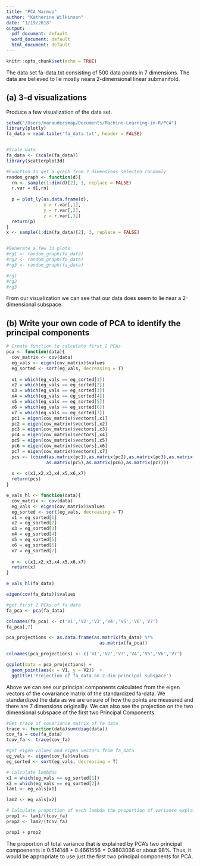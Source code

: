 ```yaml
---
title: "PCA Warmup"
author: "Katherine Wilkinson"
date: "1/19/2018"
output:
  pdf_document: default
  word_document: default
  html_document: default
---
```


```r
knitr::opts_chunk$set(echo = TRUE)
```

The data set fa-data.txt consisting of 500 data points in 7 dimensions. The data are believed to lie mostly neara 2-dimensional linear submanifold. 

## (a) 3-d visualizations

Produce a few visualization of the data set.

```r
setwd("/Users/maraudersmap/Documents/Machine-Learning-in-R/PCA")
library(plotly)
fa_data = read.table('fa_data.txt', header = FALSE)


#Scale data
fa_data <- (scale(fa_data))
library(scatterplot3d)

#Function to get a graph from 3 dimensions selected randomly
random_graph <- function(d){
  rn <- sample(1:dim(d)[2], 3, replace = FALSE)
  r.var = d[,rn]
  
  p = plot_ly(as.data.frame(d),
              x = r.var[,1],
              y = r.var[,2],
              z = r.var[,3])
  return(p)
}
x <- sample(1:dim(fa_data)[2], 3, replace = FALSE)


#Generate a few 3d plots
#rg1 <- random_graph(fa_data)
#rg2 <- random_graph(fa_data)
#rg3 <- random_graph(fa_data)

#rg1
#rg2
#rg3

```

From our visualization we can see that our data does seem to lie near a 2-dimensional subspace. 

## (b) Write your own code of PCA to identify the principal components
```r
# Create function to calculate first 2 PCAs
pca <- function(data){
  cov_matrix <- cov(data)
  eg_vals <- eigen(cov_matrix)$values
  eg_sorted <- sort(eg_vals, decreasing = T)
  
  x1 = which(eg_vals == eg_sorted[1])
  x2 = which(eg_vals == eg_sorted[2])
  x3 = which(eg_vals == eg_sorted[3])
  x4 = which(eg_vals == eg_sorted[4])
  x5 = which(eg_vals == eg_sorted[5])
  x6 = which(eg_vals == eg_sorted[6])
  x7 = which(eg_vals == eg_sorted[7])
  pc1 = eigen(cov_matrix)$vectors[,x1]
  pc2 = eigen(cov_matrix)$vectors[,x2]
  pc3 = eigen(cov_matrix)$vectors[,x3]
  pc4 = eigen(cov_matrix)$vectors[,x4]
  pc5 = eigen(cov_matrix)$vectors[,x5]
  pc6 = eigen(cov_matrix)$vectors[,x6]
  pc7 = eigen(cov_matrix)$vectors[,x7]
  pcs <- (cbind(as.matrix(pc1),as.matrix(pc2),as.matrix(pc3),as.matrix(pc4),
               as.matrix(pc5),as.matrix(pc6),as.matrix(pc7)))
  
  x <- c(x1,x2,x3,x4,x5,x6,x7)
  return(pcs)
}

e_vals_hl <- function(data){
  cov_matrix <- cov(data)
  eg_vals <- eigen(cov_matrix)$values
  eg_sorted <- sort(eg_vals, decreasing = T)
  x1 = eg_sorted[1]
  x2 = eg_sorted[2]
  x3 = eg_sorted[3]
  x4 = eg_sorted[4]
  x5 = eg_sorted[5]
  x6 = eg_sorted[6]
  x7 = eg_sorted[7]
  
  x <- c(x1,x2,x3,x4,x5,x6,x7)
  return(x)
}

e_vals_hl(fa_data)

eigen(cov(fa_data))$values

#get first 2 PCAs of fa data
fa_pca <- pca(fa_data)

colnames(fa_pca) <- c('V1','V2','V3','V4','V5','V6','V7')
fa_pca[,7]

pca_projections <- as.data.frame(as.matrix(fa_data) %*% 
                                   as.matrix(fa_pca))

colnames(pca_projections) <- c('V1','V2','V3','V4','V5','V6','V7')

ggplot(data = pca_projections) + 
  geom_point(aes(x = V1, y = V2))  +
  ggtitle('Projection of fa_data on 2-dim principal subspace')


```
Above we can see our principal components calculated from the eigen vectors of the covariance matrix of the standardized fa-data. We standardized the data as we are unsure of how the points are measured and there are 7 dimensions originallly. We can also see the projection on the two dimensional subspace of the first two Principal Components. 
```r
#Get trace of covariance matrix of fa data
trace <- function(data)sum(diag(data))
cov_fa = cov(fa_data)
tcov_fa <- trace(cov_fa)

#get eigen values and eigen vectors from fa_data
eg_vals <- eigen(cov_fa)$values
eg_sorted <- sort(eg_vals, decreasing = T)

# Calculate lambdas 
x1 = which(eg_vals == eg_sorted[1])
x2 = which(eg_vals == eg_sorted[2])
lam1 <- eg_vals[x1]

lam2 <- eg_vals[x2]

# Calculate proportion of each lambda the proportion of variance explained by the PCAS two principal components 
prop1 <- lam1/(tcov_fa)
prop2 <- lam2/(tcov_fa)

prop1 + prop2

```
The proportion of total variance that is explained by PCA's two principal compoenents is $0.514148 + 0.4661556 = 0.9803036$ or about $98\%$. Thus, it would be appropriate to use just the first two principal components for PCA.

